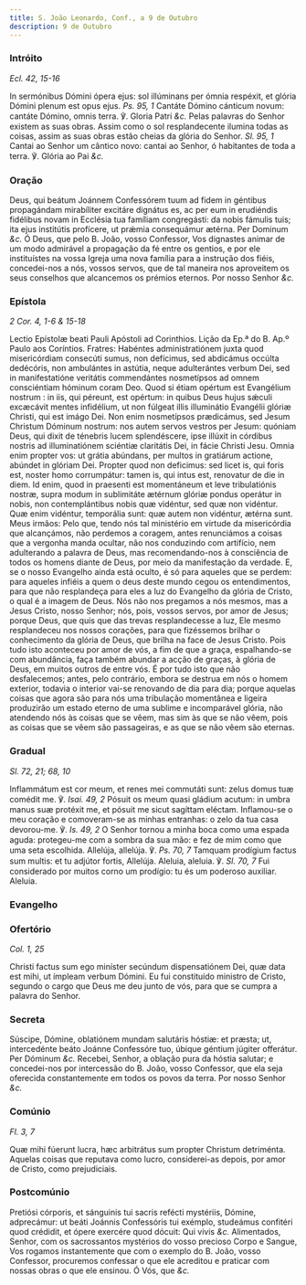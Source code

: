 ```yaml
---
title: S. João Leonardo, Conf., a 9 de Outubro
description: 9 de Outubro
---
```


### Intróito

_Ecl. 42, 15-16_

<div class="grid grid-cols-2 gap-5">
  <span class="text-justify">
    In sermónibus Dómini ópera ejus: sol illúminans per ómnia respéxit, et
    glória Dómini plenum est opus ejus. <em>Ps. 95, 1</em> Cantáte Dómino
    cánticum novum: cantáte Dómino, omnis terra. ℣. Gloria Patri <em>&c.</em>
  </span>
  <span class="text-justify">
    Pelas palavras do Senhor existem as suas obras. Assim como o sol
    resplandecente ilumina todas as coisas, assim as suas obras estão cheias da
    glória do Senhor. <em>Sl. 95, 1</em> Cantai ao Senhor um cântico novo:
    cantai ao Senhor, ó habitantes de toda a terra. ℣. Glória ao Pai
    <em>&c.</em>
  </span>
</div>

### Oração

<div class="grid grid-cols-2 gap-5">
  <span class="text-justify">
    Deus, qui beátum Joánnem Confessórem tuum ad fidem in géntibus propagándam
    mirabíliter excitáre dignátus es, ac per eum in erudiéndis fidélibus novam
    in Ecclésia tua famíliam congregásti: da nobis fámulis tuis; ita ejus
    institútis profícere, ut prǽmia consequámur ætérna. Per Dominum <em>&c.</em>
  </span>
  <span class="text-justify">
    Ó Deus, que pelo B. João, vosso Confessor, Vos dignastes animar de um modo
    admirável a propagação da fé entre os gentios, e por ele instituístes na
    vossa Igreja uma nova família para a instrução dos fiéis, concedei-nos a
    nós, vossos servos, que de tal maneira nos aproveitem os seus conselhos que
    alcancemos os prémios eternos. Por nosso Senhor <em>&c.</em>
  </span>
</div>

### Epístola

_2 Cor. 4, 1-6 & 15-18_

<div class="grid grid-cols-2 gap-5">
  <span class="text-justify">
    Lectio Epístolæ beati Pauli Apóstoli ad Corinthios.
  </span>
  <span class="text-justify">
    Lição da Ep.ª do B. Ap.º Paulo aos Coríntios.
  </span>
  <span class="text-justify">
    Fratres: Habéntes administratiónem juxta quod misericórdiam consecúti sumus,
    non defícimus, sed abdicámus occúlta dedécóris, non ambulántes in astútia,
    neque adulterántes verbum Dei, sed in manifestatióne veritátis commendántes
    nosmetípsos ad omnem consciéntiam hóminum coram Deo. Quod si étiam opértum
    est Evangélium nostrum : in iis, qui péreunt, est opértum: in quibus Deus
    hujus sǽculi excæcávit mentes infidélium, ut non fúlgeat illis illuminátio
    Evangélii glóriæ Christi, qui est imágo Dei. Non enim nosmetípsos
    prædicámus, sed Jesum Christum Dóminum nostrum: nos autem servos vestros per
    Jesum: quóniam Deus, qui dixit de ténebris lucem splendéscere, ipse illúxit
    in córdibus nostris ad illuminatiónem sciéntiæ claritátis Dei, in fácie
    Christi Jesu. Omnia enim propter vos: ut grátia abúndans, per multos in
    gratiárum actione, abúndet in glóriam Dei. Propter quod non deficimus: sed
    licet is, qui foris est, noster homo corrumpátur: tamen is, qui intus est,
    renovatur de die in diem. Id enim, quod in praesenti est momentáneum et leve
    tribulatiónis nostræ, supra modum in sublimitáte ætérnum glóriæ pondus
    operátur in nobis, non contemplántibus nobis quæ vidéntur, sed quæ non
    vidéntur. Quæ enim vidéntur, temporália sunt: quæ autem non vidéntur, ætérna
    sunt.
  </span>
  <span class="text-justify">
    Meus irmãos: Pelo que, tendo nós tal ministério em virtude da misericórdia
    que alcançámos, não perdemos a coragem, antes renunciámos a coisas que a
    vergonha manda ocultar, não nos conduzindo com artifício, nem adulterando a
    palavra de Deus, mas recomendando-nos à consciência de todos os homens
    diante de Deus, por meio da manifestação da verdade. E, se o nosso Evangelho
    ainda está oculto, é só para aqueles que se perdem: para aqueles infiéis a
    quem o deus deste mundo cegou os entendimentos, para que não resplandeça
    para eles a luz do Evangelho da glória de Cristo, o qual é a imagem de Deus.
    Nós não nos pregamos a nós mesmos, mas a Jesus Cristo, nosso Senhor; nós,
    pois, vossos servos, por amor de Jesus; porque Deus, que quis que das trevas
    resplandecesse a luz, Ele mesmo resplandeceu nos nossos corações, para que
    fizéssemos brilhar o conhecimento da glória de Deus, que brilha na face de
    Jesus Cristo. Pois tudo isto aconteceu por amor de vós, a fim de que a
    graça, espalhando-se com abundância, faça também abundar a acção de graças,
    à glória de Deus, em muitos outros de entre vós. É por tudo isto que não
    desfalecemos; antes, pelo contrário, embora se destrua em nós o homem
    exterior, todavia o interior vai-se renovando de dia para dia; porque
    aquelas coisas que agora são para nós uma tribulação momentânea e ligeira
    produzirão um estado eterno de uma sublime e incomparável glória, não
    atendendo nós às coisas que se vêem, mas sim às que se não vêem, pois as
    coisas que se vêem são passageiras, e as que se não vêem são eternas.
  </span>
</div>

### Gradual

_Sl. 72, 21; 68, 10_

<div class="grid grid-cols-2 gap-5">
  <span class="text-justify">
    Inflammátum est cor meum, et renes mei commutáti sunt: zelus domus tuæ
    comédit me. ℣. <em>Isai. 49, 2</em> Pósuit os meum quasi gládium acutum: in
    umbra manus suæ protéxit me, et pósuit me sicut sagíttam eléctam.
  </span>
  <span class="text-justify">
    Inflamou-se o meu coração e comoveram-se as minhas entranhas: o zelo da tua
    casa devorou-me. ℣. <em>Is. 49, 2</em> O Senhor tornou a minha boca como uma
    espada aguda: protegeu-me com a sombra da sua mão: e fez de mim como que uma
    seta escolhida.
  </span>
  <span class="text-justify">
    Allelúja, allelúja. ℣. <em>Ps. 70, 7</em> Tamquam prodígium factus sum
    multis: et tu adjútor fortis, Allelúja.
  </span>
  <span class="text-justify">
    Aleluia, aleluia. ℣. <em>Sl. 70, 7</em> Fui considerado por muitos corno um
    prodígio: tu és um poderoso auxiliar. Aleluia.
  </span>
</div>

### Evangelho


<LinkCard href="/missal/santos/02-06-1#evangelho" title="S. Tito, B. e Conf." />

### Ofertório

_Col. 1, 25_

<div class="grid grid-cols-2 gap-5">
  <span class="text-justify">
    Christi factus sum ego miníster secúndum dispensatiónem Dei, quæ data est
    mihi, ut ímpleam verbum Dómini.
  </span>
  <span class="text-justify">
    Eu fui constituído ministro de Cristo, segundo o cargo que Deus me deu junto
    de vós, para que se cumpra a palavra do Senhor.
  </span>
</div>

### Secreta

<div class="grid grid-cols-2 gap-5">
  <span class="text-justify">
    Súscipe, Dómine, oblatiónem mundam salutáris hóstiæ: et præsta; ut,
    intercedénte beáto Joánne Confessóre tuo, úbique géntium júgiter offerátur.
    Per Dóminum <em>&c.</em>
  </span>
  <span class="text-justify">
    Recebei, Senhor, a oblação pura da hóstia salutar; e concedei-nos por
    intercessão do B. João, vosso Confessor, que ela seja oferecida
    constantemente em todos os povos da terra. Por nosso Senhor <em>&c.</em>
  </span>
</div>

### Comúnio

_Fl. 3, 7_

<div class="grid grid-cols-2 gap-5">
  <span class="text-justify">
    Quæ mihi fúerunt lucra, hæc arbitrátus sum propter Christum detriménta.
  </span>
  <span class="text-justify">
    Aquelas coisas que reputava como lucro, considerei-as depois, por amor de
    Cristo, como prejudiciais.
  </span>
</div>

### Postcomúnio

<div class="grid grid-cols-2 gap-5">
  <span class="text-justify">
    Pretiósi córporis, et sánguinis tui sacris refécti mystériis, Dómine,
    adprecámur: ut beáti Joánnis Confessóris tui exémplo, studeámus confitéri
    quod crédidit, et ópere exercére quod dócuit: Qui vivis <em>&c.</em>
  </span>
  <span class="text-justify">
    Alimentados, Senhor, com os sacrossantos mystérios do vosso precioso Corpo e
    Sangue, Vos rogamos instantemente que com o exemplo do B. João, vosso
    Confessor, procuremos confessar o que ele acreditou e praticar com nossas
    obras o que ele ensinou. Ó Vós, que <em>&c.</em>
  </span>
</div>
